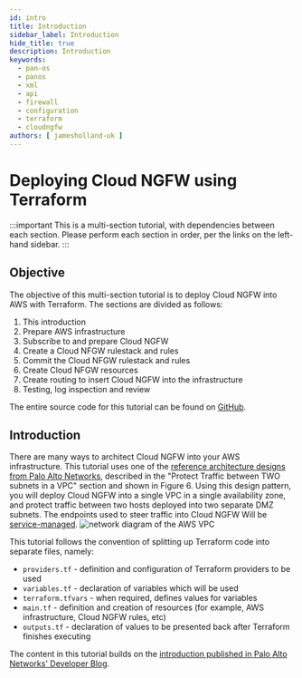 ```yaml
---
id: intro
title: Introduction
sidebar_label: Introduction
hide_title: true
description: Introduction
keywords:
  - pan-os
  - panos
  - xml
  - api
  - firewall
  - configuration
  - terraform
  - cloudngfw
authors: [ jamesholland-uk ]
---
```



# Deploying Cloud NGFW using Terraform

:::important
This is a multi-section tutorial, with dependencies between each section. Please perform each section in order, per the links on the left-hand sidebar.
:::

## Objective

The objective of this multi-section tutorial is to deploy Cloud NGFW into AWS with Terraform. The sections are divided as follows:

1. This introduction
2. Prepare AWS infrastructure
3. Subscribe to and prepare Cloud NGFW
4. Create a Cloud NFGW rulestack and rules
5. Commit the Cloud NFGW rulestack and rules
6. Create Cloud NFGW resources
7. Create routing to insert Cloud NGFW into the infrastructure
8. Testing, log inspection and review

The entire source code for this tutorial can be found on [GitHub](https://github.com/jamesholland-uk/examples/tree/main/terraform-deploy-cloudngfw/aws).

## Introduction

There are many ways to architect Cloud NGFW into your AWS infrastructure. This tutorial uses one of the [reference architecture designs from Palo Alto Networks](https://live.paloaltonetworks.com/t5/cloud-ngfw-articles/cloud-ngfw-for-aws-deployment-architectures/ta-p/475919), described in the "Protect Traffic between TWO subnets in a VPC" section and shown in Figure 6. Using this design pattern, you will deploy Cloud NGFW into a single VPC in a single availability zone, and protect traffic between two hosts deployed into two separate DMZ subnets. The endpoints used to steer traffic into Cloud NGFW Will be [service-managed](https://docs.paloaltonetworks.com/cloud-ngfw/aws/cloud-ngfw-on-aws/create-cloud-ngfw-instances-and-endpoints).
![network diagram of the AWS VPC](aws_diagram.png)

This tutorial follows the convention of splitting up Terraform code into separate files, namely:

- `providers.tf` - definition and configuration of Terraform providers to be used
- `variables.tf` - declaration of variables which will be used
- `terraform.tfvars` - when required, defines values for variables
- `main.tf` - definition and creation of resources (for example, AWS infrastructure, Cloud NGFW rules, etc)
- `outputs.tf` - declaration of values to be presented back after Terraform finishes executing

The content in this tutorial builds on the [introduction published in Palo Alto Networks' Developer Blog](https://medium.com/palo-alto-networks-developer-blog/the-developers-guide-to-palo-alto-networks-cloud-ngfw-for-aws-b8c39c3b9228).

<Assumptions />

<LabGuidance />
